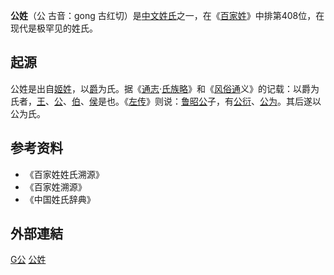 {{姓氏
|姓氏=公
|拼音=Gōng
|中国大陆=Gong
|台湾=
|香港=
|澳门=
|新加坡=
|马来西亚=
|越南=Công
|韩国=
|反切=
|同音字=
|堂号=
|郡望=[[括阳郡|括阳郡]]
}}
'''公姓'''（公 古音：gong 古红切）是[[中文姓氏|中文姓氏]]之一，在《[[百家姓|百家姓]]》中排第408位，在现代是极罕见的姓氏。

== 起源 ==
公姓是出自[[姬姓|姬姓]]，以[[爵|爵]]为氏。据《[[通志|通志]]·[[氏族略|氏族略]]》和《[[风俗通|风俗通]]义》的记载：以爵为氏者，[[王|王]]、[[公|公]]、[[伯|伯]]、[[侯|侯]]是也。《[[左传|左传]]》则说：[[鲁昭公|鲁昭公]]子，有[[公衍|公衍]]、[[公为|公为]]。其后遂以公为氏。

== 参考资料 ==
*《百家姓姓氏溯源》
*《百家姓溯源》
*《中国姓氏辞典》

==外部連結==
{{Wikisource further reading}}

[[Category:漢姓|G公]]
[[Category:公姓|]]